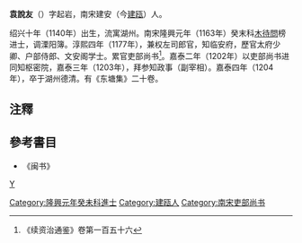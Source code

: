 '''袁說友'''（{{bd|1140年||1204年}}）字起岩，南宋建安（今[[建瓯|建瓯]]）人。

绍兴十年（1140年）出生，流寓湖州。南宋隆興元年（1163年）癸末科[[木待問|木待問]]榜进士，调溧阳簿。淳熙四年（1177年），兼权左司郎官，知临安府，歷官太府少卿、户部侍郎、文安阁学士。累官吏部尚书<ref>《续资治通鉴》卷第一百五十六</ref>。嘉泰二年（1202年）以吏部尚书进同知枢密院，嘉泰三年（1203年），拜参知政事（副宰相）。嘉泰四年（1204年），卒于湖州德清。有《东塘集》二十卷。

==注釋==
{{reflist}}
==參考書目==
*《闽书》
[[category:宋朝政治人物|Y]]
[[Category:隆興元年癸未科進士|Category:隆興元年癸未科進士]]
[[Category:建瓯人|Category:建瓯人]]
[[Category:南宋吏部尚书|Category:南宋吏部尚书]]